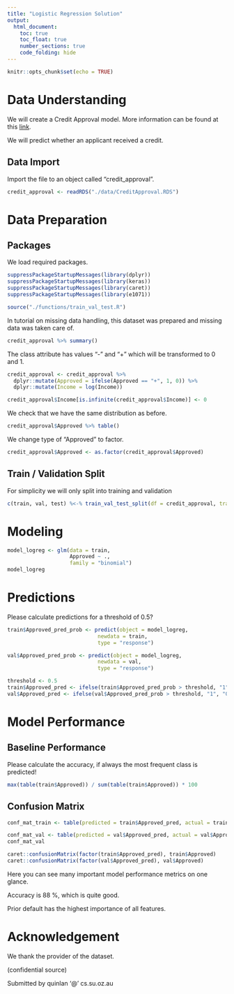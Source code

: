 ```yaml
---
title: "Logistic Regression Solution"
output: 
  html_document:
    toc: true
    toc_float: true
    number_sections: true
    code_folding: hide
---
```


```r
knitr::opts_chunk$set(echo = TRUE)
```

# Data Understanding

We will create a Credit Approval model. More information can be found at this [link](http://archive.ics.uci.edu/ml/datasets/credit+approval).

We will predict whether an applicant received a credit.

## Data Import

Import the file to an object called "credit_approval".

```r
credit_approval <- readRDS("./data/CreditApproval.RDS")
```

# Data Preparation

## Packages

We load required packages.

```r
suppressPackageStartupMessages(library(dplyr))
suppressPackageStartupMessages(library(keras))
suppressPackageStartupMessages(library(caret))
suppressPackageStartupMessages(library(e1071))

source("./functions/train_val_test.R")
```

In tutorial on missing data handling, this dataset was prepared and missing data was taken care of.

```r
credit_approval %>% summary()
```

The class attribute has values "-" and "+" which will be transformed to 0 and 1.

```r
credit_approval <- credit_approval %>% 
  dplyr::mutate(Approved = ifelse(Approved == "+", 1, 0)) %>%
  dplyr::mutate(Income = log(Income))

credit_approval$Income[is.infinite(credit_approval$Income)] <- 0

```

We check that we have the same distribution as before.

```r
credit_approval$Approved %>% table()
```

We change type of "Approved" to factor.
```r
credit_approval$Approved <- as.factor(credit_approval$Approved)
```


## Train / Validation Split

For simplicity we will only split into training and validation

```r
c(train, val, test) %<-% train_val_test_split(df = credit_approval, train_ratio = 0.8, val_ratio = 0.2, test_ratio = 0)
```


# Modeling

```r
model_logreg <- glm(data = train, 
                    Approved ~ .,
                    family = "binomial")
model_logreg
```

# Predictions

Please calculate predictions for a threshold of 0.5?

```r
train$Approved_pred_prob <- predict(object = model_logreg, 
                             newdata = train, 
                             type = "response")

val$Approved_pred_prob <- predict(object = model_logreg, 
                             newdata = val, 
                             type = "response")

threshold <- 0.5
train$Approved_pred <- ifelse(train$Approved_pred_prob > threshold, "1", "0")
val$Approved_pred <- ifelse(val$Approved_pred_prob > threshold, "1", "0")
```

# Model Performance

## Baseline Performance 

Please calculate the accuracy, if always the most frequent class is predicted!

```r
max(table(train$Approved)) / sum(table(train$Approved)) * 100
```


## Confusion Matrix

```r
conf_mat_train <- table(predicted = train$Approved_pred, actual = train$Approved)

conf_mat_val <- table(predicted = val$Approved_pred, actual = val$Approved)
conf_mat_val
```

```r
caret::confusionMatrix(factor(train$Approved_pred), train$Approved)
caret::confusionMatrix(factor(val$Approved_pred), val$Approved)
```

Here you can see many important model performance metrics on one glance.

Accuracy is 88 %, which is quite good.

Prior default has the highest importance of all features.

# Acknowledgement

We thank the provider of the dataset.

(confidential source)

Submitted by quinlan '@' cs.su.oz.au